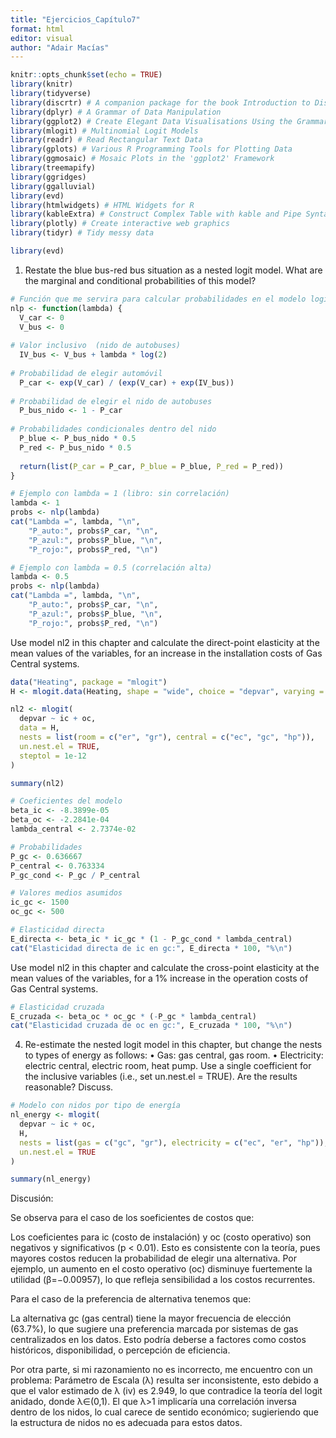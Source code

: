 ---
title: "Ejercicios_Capítulo7"
format: html
editor: visual
author: "Adair Macías"
---

```{r}
knitr::opts_chunk$set(echo = TRUE)
library(knitr)
library(tidyverse)
library(discrtr) # A companion package for the book Introduction to Discrete Choice Analysis with `R`
library(dplyr) # A Grammar of Data Manipulation
library(ggplot2) # Create Elegant Data Visualisations Using the Grammar of Graphics
library(mlogit) # Multinomial Logit Models
library(readr) # Read Rectangular Text Data
library(gplots) # Various R Programming Tools for Plotting Data
library(ggmosaic) # Mosaic Plots in the 'ggplot2' Framework
library(treemapify)
library(ggridges)
library(ggalluvial)
library(evd)
library(htmlwidgets) # HTML Widgets for R
library(kableExtra) # Construct Complex Table with kable and Pipe Syntax
library(plotly) # Create interactive web graphics
library(tidyr) # Tidy messy data

library(evd)
```


1. Restate the blue bus-red bus situation as a nested logit model. What are the marginal and conditional probabilities of this model?


```{r}
# Función que me servira para calcular probabilidades en el modelo logit anidado
nlp <- function(lambda) {
  V_car <- 0
  V_bus <- 0
  
# Valor inclusivo  (nido de autobuses)
  IV_bus <- V_bus + lambda * log(2)
  
# Probabilidad de elegir automóvil
  P_car <- exp(V_car) / (exp(V_car) + exp(IV_bus))
  
# Probabilidad de elegir el nido de autobuses
  P_bus_nido <- 1 - P_car
  
# Probabilidades condicionales dentro del nido
  P_blue <- P_bus_nido * 0.5
  P_red <- P_bus_nido * 0.5
  
  return(list(P_car = P_car, P_blue = P_blue, P_red = P_red))
}

# Ejemplo con lambda = 1 (libro: sin correlación)
lambda <- 1
probs <- nlp(lambda)
cat("Lambda =", lambda, "\n",
    "P_auto:", probs$P_car, "\n",
    "P_azul:", probs$P_blue, "\n",
    "P_rojo:", probs$P_red, "\n")

# Ejemplo con lambda = 0.5 (correlación alta)
lambda <- 0.5
probs <- nlp(lambda)
cat("Lambda =", lambda, "\n",
    "P_auto:", probs$P_car, "\n",
    "P_azul:", probs$P_blue, "\n",
    "P_rojo:", probs$P_red, "\n")
```

Use model nl2 in this chapter and calculate the direct-point elasticity at the mean values of the variables, for an increase in the installation costs of Gas Central systems.

```{r}
data("Heating", package = "mlogit")
H <- mlogit.data(Heating, shape = "wide", choice = "depvar", varying = c(3:12))
```


```{r}
nl2 <- mlogit(
  depvar ~ ic + oc, 
  data = H,
  nests = list(room = c("er", "gr"), central = c("ec", "gc", "hp")),
  un.nest.el = TRUE,
  steptol = 1e-12
)

summary(nl2)
```


```{r}
# Coeficientes del modelo
beta_ic <- -8.3899e-05
beta_oc <- -2.2841e-04
lambda_central <- 2.7374e-02

# Probabilidades
P_gc <- 0.636667
P_central <- 0.763334
P_gc_cond <- P_gc / P_central 

# Valores medios asumidos
ic_gc <- 1500
oc_gc <- 500

# Elasticidad directa
E_directa <- beta_ic * ic_gc * (1 - P_gc_cond * lambda_central)
cat("Elasticidad directa de ic en gc:", E_directa * 100, "%\n")
```


Use model nl2 in this chapter and calculate the cross-point elasticity at the mean
values of the variables, for a 1% increase in the operation costs of Gas Central
systems.

```{r}
# Elasticidad cruzada
E_cruzada <- beta_oc * oc_gc * (-P_gc * lambda_central)
cat("Elasticidad cruzada de oc en gc:", E_cruzada * 100, "%\n")
```


4. Re-estimate the nested logit model in this chapter, but change the nests to types of energy as follows:
• Gas: gas central, gas room.
• Electricity: electric central, electric room, heat pump.
Use a single coefficient for the inclusive variables (i.e., set un.nest.el = TRUE). Are the results reasonable? Discuss.


```{r}
# Modelo con nidos por tipo de energía
nl_energy <- mlogit(
  depvar ~ ic + oc,
  H,
  nests = list(gas = c("gc", "gr"), electricity = c("ec", "er", "hp")),
  un.nest.el = TRUE
)

summary(nl_energy)
```


Discusión:

Se observa para el caso de los soeficientes de costos que:

Los coeficientes para ic (costo de instalación) y oc (costo operativo) son negativos y significativos (p < 0.01). Esto es consistente con la teoría, pues mayores costos reducen la probabilidad de elegir una alternativa.
Por ejemplo, un aumento en el costo operativo (oc) disminuye fuertemente la utilidad (β=−0.00957), lo que refleja sensibilidad a los costos recurrentes.


Para el caso de la preferencia de alternativa tenemos que:

La alternativa gc (gas central) tiene la mayor frecuencia de elección (63.7%), lo que sugiere una preferencia marcada por sistemas de gas centralizados en los datos. Esto podría deberse a factores como costos históricos, disponibilidad, o percepción de eficiencia.

Por otra parte, si mi razonamiento no es incorrecto, me encuentro con un problema:
Parámetro de Escala (λ) resulta ser inconsistente, esto debido a que el valor estimado de λ (iv) es 2.949, lo que contradice la teoría del logit anidado, donde λ∈(0,1).
El que λ>1 implicaría una correlación inversa dentro de los nidos, lo cual carece de sentido económico; sugieriendo que la estructura de nidos no es adecuada para estos datos.
